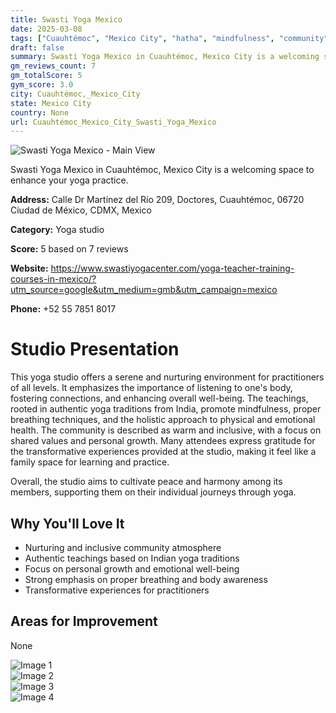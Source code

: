 ```yaml
---
title: Swasti Yoga Mexico
date: 2025-03-08
tags: ["Cuauhtémoc", "Mexico City", "hatha", "mindfulness", "community", "wellness", "Cuauhtémoc, Mexico City"]  
draft: false
summary: Swasti Yoga Mexico in Cuauhtémoc, Mexico City is a welcoming space to enhance your yoga practice.
gm_reviews_count: 7
gm_totalScore: 5
gym_score: 3.0
city: Cuauhtémoc,_Mexico_City
state: Mexico City
country: None
url: Cuauhtémoc_Mexico_City_Swasti_Yoga_Mexico
---
```


<div className="aspect-[16/9] relative my-8">
  <img 
    src="https://lh5.googleusercontent.com/p/AF1QipO_bmQ0P_nPs1PonfCmqEk3wou2-9k6BEoAL8U=w1920-h1080-k-no"
    alt="Swasti Yoga Mexico - Main View"
    className="object-cover absolute inset-0 w-full h-full rounded-lg"
  />
</div>

Swasti Yoga Mexico in Cuauhtémoc, Mexico City is a welcoming space to enhance your yoga practice.

**Address:** Calle Dr Martínez del Río 209, Doctores, Cuauhtémoc, 06720 Ciudad de México, CDMX, Mexico

**Category:** Yoga studio

**Score:** 5 based on 7 reviews

**Website:** https://www.swastiyogacenter.com/yoga-teacher-training-courses-in-mexico/?utm_source=google&utm_medium=gmb&utm_campaign=mexico

**Phone:** +52 55 7851 8017

# Studio Presentation

This yoga studio offers a serene and nurturing environment for practitioners of all levels. It emphasizes the importance of listening to one's body, fostering connections, and enhancing overall well-being. The teachings, rooted in authentic yoga traditions from India, promote mindfulness, proper breathing techniques, and the holistic approach to physical and emotional health. The community is described as warm and inclusive, with a focus on shared values and personal growth. Many attendees express gratitude for the transformative experiences provided at the studio, making it feel like a family space for learning and practice.

Overall, the studio aims to cultivate peace and harmony among its members, supporting them on their individual journeys through yoga.

## Why You'll Love It

- Nurturing and inclusive community atmosphere
- Authentic teachings based on Indian yoga traditions
- Focus on personal growth and emotional well-being
- Strong emphasis on proper breathing and body awareness
- Transformative experiences for practitioners

## Areas for Improvement

None

<div className="grid grid-cols-1 xl:grid-cols-2 gap-4 my-8">
<div className="aspect-[4/3] relative"><img src="https://lh3.googleusercontent.com/p/AF1QipNVASmjhP8FBba6e7MwzO4YSQQdk4vi4pyL894=w1920-h1080-k-no" alt="Image 1" className="object-cover absolute inset-0 w-full h-full rounded-lg" /></div>
<div className="aspect-[4/3] relative"><img src="https://lh5.googleusercontent.com/p/AF1QipPcmOuK7dpCpshagJSCjQyynk8wCnLIiMQ24lY=w1920-h1080-k-no" alt="Image 2" className="object-cover absolute inset-0 w-full h-full rounded-lg" /></div>
<div className="aspect-[4/3] relative"><img src="https://lh5.googleusercontent.com/p/AF1QipOvJciFAiACSMo4uMJfrOV8nOGK0GXFb2Bl83I=w1920-h1080-k-no" alt="Image 3" className="object-cover absolute inset-0 w-full h-full rounded-lg" /></div>
<div className="aspect-[4/3] relative"><img src="https://lh5.googleusercontent.com/p/AF1QipMW1nGiUFiOmWj4NtOXMWS71uOF04Cgt9wlj6s=w1920-h1080-k-no" alt="Image 4" className="object-cover absolute inset-0 w-full h-full rounded-lg" /></div>
</div>